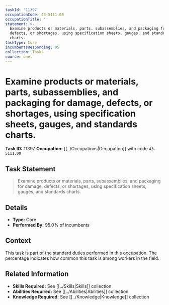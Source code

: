 ```yaml
---
taskId: '11397'
occupationCode: 43-5111.00
occupationTitle: ''
statement: >-
  Examine products or materials, parts, subassemblies, and packaging for damage,
  defects, or shortages, using specification sheets, gauges, and standards
  charts.
taskType: Core
incumbentsResponding: 95
collection: Tasks
source: onet
---
```

# Examine products or materials, parts, subassemblies, and packaging for damage, defects, or shortages, using specification sheets, gauges, and standards charts.

**Task ID:** 11397
**Occupation:** [[../Occupations|Occupation]] with code `43-5111.00`

## Task Statement

> Examine products or materials, parts, subassemblies, and packaging for damage, defects, or shortages, using specification sheets, gauges, and standards charts.

## Details

- **Type:** Core
- **Performed By:** 95.0% of incumbents

## Context

This task is part of the standard duties performed in this occupation. The percentage indicates how common this task is among workers in the field.

## Related Information

- **Skills Required:** See [[../Skills|Skills]] collection
- **Abilities Required:** See [[../Abilities|Abilities]] collection
- **Knowledge Required:** See [[../Knowledge|Knowledge]] collection
